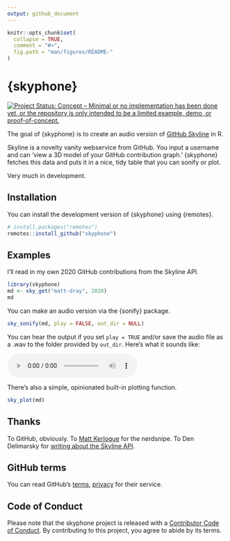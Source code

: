 ```yaml
---
output: github_document
---
```


<!-- README.md is generated from README.Rmd. Please edit that file -->

```r
knitr::opts_chunk$set(
  collapse = TRUE,
  comment = "#>",
  fig.path = "man/figures/README-"
)
```

# {skyphone}

<!-- badges: start -->
[![Project Status: Concept – Minimal or no implementation has been done
yet, or the repository is only intended to be a limited example, demo,
or
proof-of-concept.](https://www.repostatus.org/badges/latest/concept.svg)](https://www.repostatus.org/#concept)
<!-- badges: end -->

The goal of {skyphone} is to create an audio version of [GitHub Skyline](https://skyline.github.com/) in R.

Skyline is a novelty vanity webservice from GitHub. You input a username and can 'view a 3D model of your GitHub contribution graph.' {skyphone} fetches this data and puts it in a nice, tidy table that you can sonify or plot.

Very much in development.

## Installation

You can install the development version of {skyphone} using {remotes}.

```r
# install.packages("remotes")
remotes::install_github("skyphone")
```

## Examples

I'll read in my own 2020 GitHub contributions from the Skyline API.

```r
library(skyphone)
md <- sky_get("matt-dray", 2020)
md
```

You can make an audio version via the {sonify} package.

```r
sky_sonify(md, play = FALSE, out_dir = NULL)
```

You can hear the output if you set `play = TRUE` and/or save the audio file as a .wav to the folder provided by `out_dir`.  Here's what it sounds like:

<html><audio controls><source src="https://www.rostrum.blog/output/skyphone/skyphone_matt-dray_2020.wav" type="audio/wav"></audio></html>

There's also a simple, opinionated built-in plotting function.

```r
sky_plot(md)
```

## Thanks

To GitHub, obviously. To [Matt Kerlogue](https://www.github.com/mattkerlogue) for the nerdsnipe. To Den Delimarsky for [writing about the Skyline API](https://den.dev/blog/get-github-contributions-api/).

## GitHub terms

You can read GitHub's [terms](https://docs.github.com/en/github/site-policy/github-terms-of-service), [privacy](https://docs.github.com/en/github/site-policy/github-privacy-statement) for their service.

## Code of Conduct

Please note that the skyphone project is released with a [Contributor Code of Conduct](https://contributor-covenant.org/version/2/0/CODE_OF_CONDUCT.html). By contributing to this project, you agree to abide by its terms.
